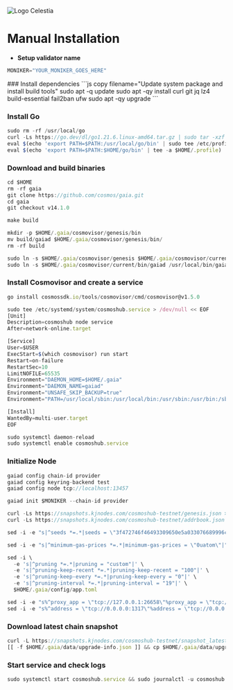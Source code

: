 
![Logo Celestia](https://v1.cosmos.network/img/cosmos-wordmark-black.fc56b576.svg)

# Manual Installation

- **Setup validator name**

```js copy filename="Replace YOUR_MONIKER_GOES_HERE with your validator name"
MONIKER="YOUR_MONIKER_GOES_HERE"
```


<Steps>
  ### Install dependencies
```js copy filename="Update system package and install build tools"
sudo apt -q update
sudo apt -qy install curl git jq lz4 build-essential fail2ban ufw
sudo apt -qy upgrade
```
  

### Install Go
```js copy filename="version 1.21.6"
sudo rm -rf /usr/local/go
curl -Ls https://go.dev/dl/go1.21.6.linux-amd64.tar.gz | sudo tar -xzf - -C /usr/local
eval $(echo 'export PATH=$PATH:/usr/local/go/bin' | sudo tee /etc/profile.d/golang.sh)
eval $(echo 'export PATH=$PATH:$HOME/go/bin' | tee -a $HOME/.profile)
```

### Download and build binaries
```js copy filename="Clone project repository"
cd $HOME
rm -rf gaia
git clone https://github.com/cosmos/gaia.git
cd gaia
git checkout v14.1.0
```

```js copy filename="Build binaries"
make build
```

```js copy filename="Prepare binaries for Cosmovisor"
mkdir -p $HOME/.gaia/cosmovisor/genesis/bin
mv build/gaiad $HOME/.gaia/cosmovisor/genesis/bin/
rm -rf build
```

```js copy filename="Create application symlinks"
sudo ln -s $HOME/.gaia/cosmovisor/genesis $HOME/.gaia/cosmovisor/current -f
sudo ln -s $HOME/.gaia/cosmovisor/current/bin/gaiad /usr/local/bin/gaiad -f
```

### Install Cosmovisor and create a service

```js copy filename="Download and install Cosmovisor"
go install cosmossdk.io/tools/cosmovisor/cmd/cosmovisor@v1.5.0
```

```js copy filename="Create service"
sudo tee /etc/systemd/system/cosmoshub.service > /dev/null << EOF
[Unit]
Description=cosmoshub node service
After=network-online.target

[Service]
User=$USER
ExecStart=$(which cosmovisor) run start
Restart=on-failure
RestartSec=10
LimitNOFILE=65535
Environment="DAEMON_HOME=$HOME/.gaia"
Environment="DAEMON_NAME=gaiad"
Environment="UNSAFE_SKIP_BACKUP=true"
Environment="PATH=/usr/local/sbin:/usr/local/bin:/usr/sbin:/usr/bin:/sbin:/bin:/usr/games:/usr/local/games:/snap/bin:$HOME/.gaia/cosmovisor/current/bin"

[Install]
WantedBy=multi-user.target
EOF
```

```js copy filename="Enable Service"
sudo systemctl daemon-reload
sudo systemctl enable cosmoshub.service
```

### Initialize Node

```js copy filename="Set node configuration"
gaiad config chain-id provider
gaiad config keyring-backend test
gaiad config node tcp://localhost:13457
```

```js copy filename="Initialize node"
gaiad init $MONIKER --chain-id provider
```

```js copy filename="Download genesis and addrbook"
curl -Ls https://snapshots.kjnodes.com/cosmoshub-testnet/genesis.json > $HOME/.gaia/config/genesis.json
curl -Ls https://snapshots.kjnodes.com/cosmoshub-testnet/addrbook.json > $HOME/.gaia/config/addrbook.json
```

```js copy filename="Add seeds"
sed -i -e "s|^seeds *=.*|seeds = \"3f472746f46493309650e5a033076689996c8881@cosmoshub-testnet.rpc.kjnodes.com:13459\"|" $HOME/.gaia/config/config.toml
```

```js copy filename="Set minimum gas price"
sed -i -e "s|^minimum-gas-prices *=.*|minimum-gas-prices = \"0uatom\"|" $HOME/.gaia/config/app.toml
```

```js copy filename="Set pruning"
sed -i \
  -e 's|^pruning *=.*|pruning = "custom"|' \
  -e 's|^pruning-keep-recent *=.*|pruning-keep-recent = "100"|' \
  -e 's|^pruning-keep-every *=.*|pruning-keep-every = "0"|' \
  -e 's|^pruning-interval *=.*|pruning-interval = "19"|' \
  $HOME/.gaia/config/app.toml
```

```js copy filename="Set custom ports"
sed -i -e "s%^proxy_app = \"tcp://127.0.0.1:26658\"%proxy_app = \"tcp://127.0.0.1:13458\"%; s%^laddr = \"tcp://127.0.0.1:26657\"%laddr = \"tcp://127.0.0.1:13457\"%; s%^pprof_laddr = \"localhost:6060\"%pprof_laddr = \"localhost:13460\"%; s%^laddr = \"tcp://0.0.0.0:26656\"%laddr = \"tcp://0.0.0.0:13456\"%; s%^prometheus_listen_addr = \":26660\"%prometheus_listen_addr = \":13466\"%" $HOME/.gaia/config/config.toml
sed -i -e "s%^address = \"tcp://0.0.0.0:1317\"%address = \"tcp://0.0.0.0:13417\"%; s%^address = \":8080\"%address = \":13480\"%; s%^address = \"0.0.0.0:9090\"%address = \"0.0.0.0:13490\"%; s%^address = \"0.0.0.0:9091\"%address = \"0.0.0.0:13491\"%; s%:8545%:13445%; s%:8546%:13446%; s%:6065%:13465%" $HOME/.gaia/config/app.toml
```

### Download latest chain snapshot

```js copy filename="Download Snapshots"
curl -L https://snapshots.kjnodes.com/cosmoshub-testnet/snapshot_latest.tar.lz4 | tar -Ilz4 -xf - -C $HOME/.gaia
[[ -f $HOME/.gaia/data/upgrade-info.json ]] && cp $HOME/.gaia/data/upgrade-info.json $HOME/.gaia/cosmovisor/genesis/upgrade-info.json
```

### Start service and check logs
```js copy filename="start dan check logs"
sudo systemctl start cosmoshub.service && sudo journalctl -u cosmoshub.service -f --no-hostname -o cat
```

</Steps>
